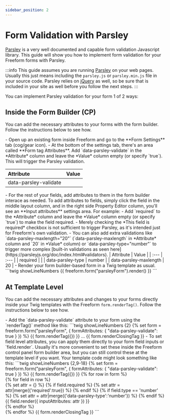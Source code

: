 ```yaml
---
sidebar_position: 2
---
```



# Form Validation with Parsley

[Parsley](https://parsleyjs.org) is a very well documented and capable form validation Javascript library. This guide will show you how to implement form validation for your Freeform forms with Parsley.

:::info
This guide assumes you are running [Parsley](https://parsleyjs.org) on your web pages. Usually this just means including the `parsley.js` or `parsley.min.js` file in your source code. Parsley relies on [jQuery](https://jquery.com) as well, so be sure that is included in your site as well before you follow the next steps.
:::

You can implement Parsley validation for your form 1 of 2 ways:

## Inside the Form Builder (CP)

You can add the necessary attributes to your forms with the form builder. Follow the instructions below to see how.

<VerticalStepWrapper>
<StepMarkdown>
- Open up an existing form inside Freeform and go to the **Form Settings** tab (cog/gear icon).
- At the bottom of the settings tab, there's an area called **Form tag Attributes**. Add `data-parsley-validate` in the *Attribute* column and leave the *Value* column empty (or specify `true`). This will trigger the Parsley validation.

| Attribute             | Value |
| :-------------------- | :---- |
| data-parsley-validate |       |

</StepMarkdown>
<StepMarkdown>
- For the rest of your fields, add attributes to them in the form builder interace as needed. To add attributes to fields, simply click the field in the middle layout column, and in the right side Property Editor column, you'll see an **Input attributes** settings area. For example:
    - Add `required` to the *Attribute* column and leave the *Value* column empty (or specify `true`) to make the field required.
        - Merely checking the *This field is required* checkbox is not sufficient to trigger Parsley, as it's intended just for Freeform's own validation.
    - You can also add extra validations like `data-parsley-maxlength="20"` (`data-parsley-maxlength` in *Attribute* column and `20` in *Value* column) or `data-parsley-type="number"` to trigger more complex [built-in validations as seen here](https://parsleyjs.org/doc/index.html#validators).
        | Attribute | Value |
        | :--- | :--- |
        | required | |
        | data-parsley-type | number |
        | data-parsley-maxlength | 20 |

</StepMarkdown>
<StepMarkdown>
- Render your form builder-based form in a Twig template as usual.
    ```twig showLineNumbers
    {{ freeform.form("parsleyForm").render() }}
    ```

</StepMarkdown>
</VerticalStepWrapper>

## At Template Level

You can add the necessary attributes and changes to your forms directly inside your Twig templates with the Freeform `form.renderTag()`. Follow the instructions below to see how.

<VerticalStepWrapper>
<StepMarkdown>
- Add the `data-parsley-validate` attribute to your form using the `renderTag()` method like this:
    ```twig showLineNumbers {2}
    {% set form = freeform.form("parsleyForm", {
        formAttributes: { "data-parsley-validate": true }
    }) %}
    {{ form.renderTag({}) }}
    ...
    {{ form.renderClosingTag }}

</StepMarkdown>
<StepMarkdown>
- To set field level attributes, you can apply them directly to your form field inputs or `field.render`. Usually it's more convenient to set these inside the Freeform control panel form builder area, but you can still control these at the template level if you want. Your template code might look something like this:
    ```twig showLineNumbers {2,9-18}
    {% set form = freeform.form("parsleyForm", {
        formAttributes: { "data-parsley-validate": true }
    }) %}
    {{ form.renderTag({}) }}
        {% for row in form %}
        <div>
            {% for field in row %}
            <div>
                {% set attr = {} %}
                {% if field.required %}
                    {% set attr = attr|merge({'required':true}) %}
                {% endif %}
                {% if field.type == 'number' %}
                    {% set attr = attr|merge({'data-parsley-type':'number'}) %}
                {% endif %}
                {{ field.render({
                    inputAttributes: attr
                }) }}
            </div>
            {% endfor %}
        </div>
        {% endfor %}
    {{ form.renderClosingTag }}
    ```

</StepMarkdown>
</VerticalStepWrapper>
